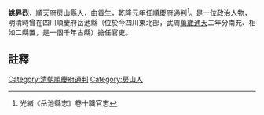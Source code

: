 {{明清人物信息框
| 姓名 =姚昇烈
| 最高職務 = [[四川|四川]][[順慶府|順慶府]][[通判|通判]]
| 國家 = 大清
| 籍貫 = [[順天府|順天府]][[房山縣|房山縣]]
| 字號 =
| 出生日期 = ？年？月？日
| 逝世日期 = ？年？月？日
| 墓葬 = 
| 配偶 =  
| 親屬 = 曾祖、祖、父，母
| 出身 =貢生 
| 著作 =  
*
}}
'''姚昇烈'''{{BD|？年||？年||}}，[[順天府|順天府]][[房山縣|房山縣]]人，由貢生，乾隆元年任[[順慶府|順慶府]][[通判|通判]]<ref>光緒《岳池縣志》卷十職官志</ref>。是一位政治人物，明清時曾在四川順慶府岳池縣（位於今四川東北部，武周[[萬歲通天|萬歲通天]]二年分南充、相如二縣置，是一個千年古縣）擔任官吏。
==註釋==
{{reflist}}
{{清朝人物小作品}}
[[Category:清朝順慶府通判|Category:清朝順慶府通判]]
[[Category:房山人|Category:房山人]]
